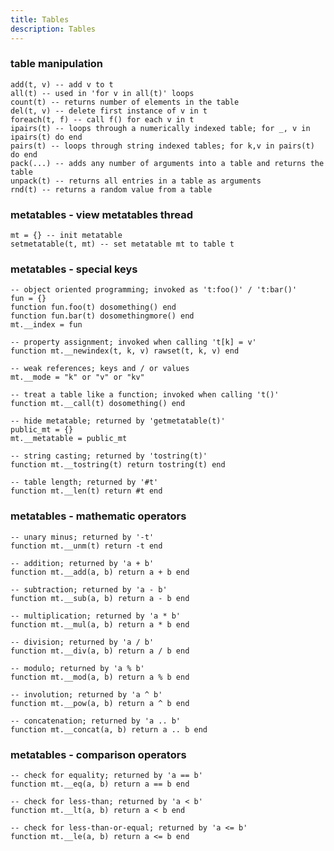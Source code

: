 ```yaml
---
title: Tables
description: Tables
---
```


### table manipulation
```
add(t, v) -- add v to t
all(t) -- used in 'for v in all(t)' loops
count(t) -- returns number of elements in the table
del(t, v) -- delete first instance of v in t
foreach(t, f) -- call f() for each v in t
ipairs(t) -- loops through a numerically indexed table; for _, v in ipairs(t) do end
pairs(t) -- loops through string indexed tables; for k,v in pairs(t) do end
pack(...) -- adds any number of arguments into a table and returns the table
unpack(t) -- returns all entries in a table as arguments
rnd(t) -- returns a random value from a table
```

### metatables - view metatables thread
```
mt = {} -- init metatable
setmetatable(t, mt) -- set metatable mt to table t
```

### metatables - special keys
```
-- object oriented programming; invoked as 't:foo()' / 't:bar()'
fun = {}
function fun.foo(t) dosomething() end
function fun.bar(t) dosomethingmore() end
mt.__index = fun

-- property assignment; invoked when calling 't[k] = v'
function mt.__newindex(t, k, v) rawset(t, k, v) end

-- weak references; keys and / or values
mt.__mode = "k" or "v" or "kv"

-- treat a table like a function; invoked when calling 't()'
function mt.__call(t) dosomething() end

-- hide metatable; returned by 'getmetatable(t)'
public_mt = {}
mt.__metatable = public_mt

-- string casting; returned by 'tostring(t)'
function mt.__tostring(t) return tostring(t) end

-- table length; returned by '#t'
function mt.__len(t) return #t end
```

### metatables - mathematic operators
```
-- unary minus; returned by '-t'
function mt.__unm(t) return -t end

-- addition; returned by 'a + b'
function mt.__add(a, b) return a + b end

-- subtraction; returned by 'a - b'
function mt.__sub(a, b) return a - b end

-- multiplication; returned by 'a * b'
function mt.__mul(a, b) return a * b end

-- division; returned by 'a / b'
function mt.__div(a, b) return a / b end

-- modulo; returned by 'a % b'
function mt.__mod(a, b) return a % b end

-- involution; returned by 'a ^ b'
function mt.__pow(a, b) return a ^ b end

-- concatenation; returned by 'a .. b'
function mt.__concat(a, b) return a .. b end
```

### metatables - comparison operators
```
-- check for equality; returned by 'a == b'
function mt.__eq(a, b) return a == b end

-- check for less-than; returned by 'a < b'
function mt.__lt(a, b) return a < b end

-- check for less-than-or-equal; returned by 'a <= b'
function mt.__le(a, b) return a <= b end
```